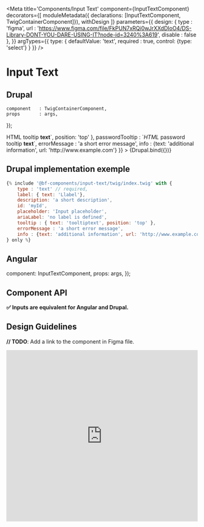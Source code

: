 
<Meta
    title='Components/Input Text'
    component={InputTextComponent}
    decorators={[
        moduleMetadata({ declarations: [InputTextComponent, TwigContainerComponent]}),
        withDesign
    ]}
    parameters={{
        design: {
            type    : 'figma',
            url     : 'https://www.figma.com/file/FkPUN7xRQi0wJrXXdDIoO4/DS-Library-DONT-YOU-DARE-USING-IT?node-id=3240%3A619',
            disable : false
        },
    }}
    argTypes={{
        type: {
            defaultValue: 'text',
            required : true,
            control: {type: 'select'}
        }
    }}
/>

# Input Text

## Drupal

    component   : TwigContainerComponent,
    props       : args,
});

<Canvas withSource='none'>
    <Story
        name='Drupal'
        height = '300px'
        args={{
            elementPath : 'components/input-text/_doc/template.drupal',
            label: { text: 'Label', class: '' },
            description: 'a short description',
            id: 'myId',
            placeholder: 'Input placeholder',
            ariaLabel: 'no label is defined',
            tooltip : { text: `<em>HTML</em> tooltip <strong>text</strong>`, position: 'top' },
            passwordTooltip : `<em>HTML</em> password tooltip <strong>text</strong>`,
            errorMessage : 'a short error message',
            info : {text: 'additional information', url: 'http://www.example.com'}
        }}
    >
        {Drupal.bind({})}
    </Story>
</Canvas>


## Drupal implementation exemple

```jsx
{% include '@bf-components/input-text/twig/index.twig' with {
    type : 'text' // required,
    label: { text: 'Llabel'},
    description: 'a short description',
    id: 'myId',
    placeholder: 'Input placeholder',
    ariaLabel: 'no label is defined',
    tooltip : { text: 'tooltiptext', position: 'top' },
    errorMessage : 'a short error message',
    info : {text: 'additional information', url: 'http://www.example.com'}
} only %}
```


## Angular

  component: InputTextComponent,
  props: args,
});



## Component API


**✅ Inputs are equivalent for Angular and Drupal.**

<Props of={InputTextComponent} />


## Design Guidelines

**// TODO**: Add a link to the component in Figma file.

<iframe width='100%' height='450' src='https://www.figma.com/embed?embed_host=share&url=https%3A%2F%2Fwww.figma.com%2Ffile%2FFkPUN7xRQi0wJrXXdDIoO4%2FDS-Library-DONT-YOU-DARE-USING-IT%3Fnode-id%3D3240%253A619&chrome=DOCUMENTATION' frameBorder='0' allowFullScreen></iframe>